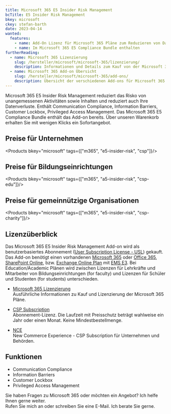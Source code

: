 ```yaml
---
title: Microsoft 365 E5 Insider Risk Management
bcTitle: E5 Insider Risk Management
bkey: microsoft
ckey: stefan-barth
date: 2023-04-14
wanted:
  features:
    - name: Add-On Lizenz für Microsoft 365 Pläne zum Reduzieren von Datenverlusten
    - name: Im Microsoft 365 E5 Compliance Bundle enthalten
furtherReading:
  - name: Microsoft 365 Lizenzierung
    slug: /hersteller/microsoft/microsoft-365/lizenzierung/
    description: Informationen und Details zum Kauf von der Microsoft 365 Pläne.
  - name: Microsoft 365 Add-on Übersicht
    slug: /hersteller/microsoft/microsoft-365/add-ons/
    description: Übersicht der verschiedenen Add-ons für Microsoft 365 Pläne.
---
```




<Intro>

Microsoft 365 E5 Insider Risk Management reduziert das Risko von unangemessenen Aktivitäten sowie Inhalten und reduziert auch Ihre Datenverluste. Enthält Communication Compliance, Information Barriers, Customer Lockbox, Privileged Access Management.
Das Microsoft 365 E5 Compliance Bundle enthält das Add-on bereits. Über unseren Warenkorb erhalten Sie mit wenigen Klicks ein Sofortangebot.


</Intro>

<TOC />


## Preise für Unternehmen

<Products bkey="microsoft" tags={["m365", "e5-insider-risk", "csp"]}/>


## Preise für Bildungseinrichtungen

<Products bkey="microsoft" tags={["m365", "a5-insider-risk", "csp-edu"]}/>


## Preise für gemeinnützige Organisationen

<Products bkey="microsoft" tags={["m365", "e5-insider-risk", "csp-charity"]}/>


## Lizenzüberblick

Das Microsoft 365 E5 Insider Risk Management Add-on wird als benutzerbasiertes Abonnement ([User Subscription License - USL](/hersteller/microsoft/microsoft-365/lizenzierung/#user-subscription-license-usl)) gekauft.
Das Add-on benötigt einen vorhandenen [Microsoft 365](/hersteller/microsoft/microsoft-365/) oder [Office 365](/hersteller/microsoft/office-365/), [SharePoint Online](/hersteller/microsoft/office-365/), bzw. [Exchange Online Plan](/hersteller/microsoft/office-365/) mit [EMS E3](/hersteller/microsoft/enterprise-mobility-security/e3/).
Bei Education/Academic Plänen wird zwischen Lizenzen für Lehrkräfte und Mitarbeiter von Bildungseinrichtungen (for faculty) und Lizenzen für Schüler und Studenten (for students) unterschieden.

<ArrowList>

- [Microsoft 365 Lizenzierung](/hersteller/microsoft/microsoft-365/lizenzierung/)<br />
  Ausführliche Informationen zu Kauf und Lizenzierung der Microsoft 365 Pläne.

- [CSP Subscription](/hersteller/microsoft/csp/)<br />
  Abonnement-Lizenz. Die Laufzeit mit Preisschutz beträgt wahlweise ein Jahr oder einen Monat. Keine Mindestbestellmenge.

- [NCE](/hersteller/microsoft/microsoft-365/lizenzierung/#new-commerce-experience-nce)<br />
  New Commerce Experience - CSP Subscription für Unternehmen und Behörden.

</ArrowList>


## Funktionen

<ArrowList>

- Communication Compliance
- Information Barriers
- Customer Lockbox
- Privileged Access Management

</ArrowList>


<GetInTouch theme="light">

Sie haben Fragen zu Microsoft 365 oder möchten ein Angebot? Ich helfe Ihnen gerne weiter.<br />
Rufen Sie mich an oder schreiben Sie eine E-Mail. Ich berate Sie gerne.

</GetInTouch>
